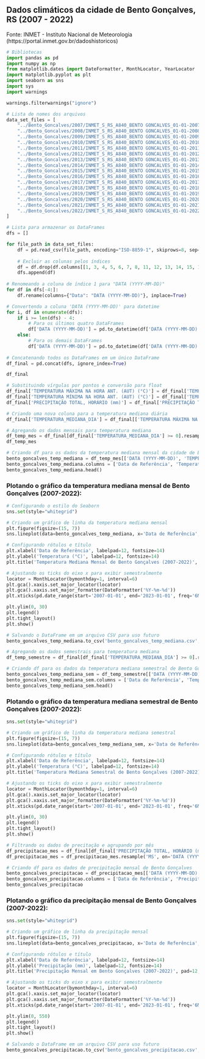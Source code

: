 ## Dados climáticos da cidade de Bento Gonçalves, RS (2007 - 2022)

Fonte: INMET - Instituto Nacional de Meteorologia (https://portal.inmet.gov.br/dadoshistoricos)
```python
# Bibliotecas
import pandas as pd
import numpy as np
from matplotlib.dates import DateFormatter, MonthLocator, YearLocator
import matplotlib.pyplot as plt
import seaborn as sns
import sys
import warnings

warnings.filterwarnings("ignore")
```
```python
# Lista de nomes dos arquivos
data_set_files = [
    "../Bento_Goncalves/2007/INMET_S_RS_A840_BENTO GONCALVES_01-01-2007_A_31-12-2007.CSV",
    "../Bento_Goncalves/2008/INMET_S_RS_A840_BENTO GONCALVES_01-01-2008_A_31-12-2008.CSV",
    "../Bento_Goncalves/2009/INMET_S_RS_A840_BENTO GONCALVES_01-01-2009_A_31-12-2009.CSV",
    "../Bento_Goncalves/2010/INMET_S_RS_A840_BENTO GONCALVES_01-01-2010_A_31-12-2010.CSV",
    "../Bento_Goncalves/2011/INMET_S_RS_A840_BENTO GONCALVES_01-01-2011_A_31-12-2011.CSV",
    "../Bento_Goncalves/2012/INMET_S_RS_A840_BENTO GONCALVES_01-01-2012_A_31-12-2012.CSV",
    "../Bento_Goncalves/2013/INMET_S_RS_A840_BENTO GONCALVES_01-01-2013_A_31-12-2013.CSV",
    "../Bento_Goncalves/2014/INMET_S_RS_A840_BENTO GONCALVES_01-01-2014_A_31-12-2014.CSV",
    "../Bento_Goncalves/2015/INMET_S_RS_A840_BENTO GONCALVES_01-01-2015_A_31-12-2015.CSV",
    "../Bento_Goncalves/2016/INMET_S_RS_A840_BENTO GONCALVES_01-01-2016_A_31-12-2016.CSV",
    "../Bento_Goncalves/2017/INMET_S_RS_A840_BENTO GONCALVES_01-01-2017_A_31-12-2017.CSV",
    "../Bento_Goncalves/2018/INMET_S_RS_A840_BENTO GONCALVES_01-01-2018_A_31-12-2018.CSV",
    "../Bento_Goncalves/2019/INMET_S_RS_A840_BENTO GONCALVES_01-01-2019_A_31-12-2019.CSV",
    "../Bento_Goncalves/2020/INMET_S_RS_A840_BENTO GONCALVES_01-01-2020_A_31-12-2020.CSV",
    "../Bento_Goncalves/2021/INMET_S_RS_A840_BENTO GONCALVES_01-01-2021_A_31-12-2021.CSV",
    "../Bento_Goncalves/2022/INMET_S_RS_A840_BENTO GONCALVES_01-01-2022_A_31-12-2022.CSV",
]

# Lista para armazenar os DataFrames
dfs = []

for file_path in data_set_files:
    df = pd.read_csv(file_path, encoding="ISO-8859-1", skiprows=8, sep=";")
    
    # Excluir as colunas pelos índices
    df = df.drop(df.columns[[1, 3, 4, 5, 6, 7, 8, 11, 12, 13, 14, 15, 16, 17, 18, 19]], axis=1)
    dfs.append(df)
    
# Renomeando a coluna de índice 1 para "DATA (YYYY-MM-DD)" 
for df in dfs[-4:]:
    df.rename(columns={"Data": "DATA (YYYY-MM-DD)"}, inplace=True)

# Convertendo a coluna 'DATA (YYYY-MM-DD)' para datetime
for i, df in enumerate(dfs):
    if i >= len(dfs) - 4:
        # Para os últimos quatro DataFrames
        df['DATA (YYYY-MM-DD)'] = pd.to_datetime(df['DATA (YYYY-MM-DD)'], format="%Y/%m/%d")
    else:
        # Para os demais DataFrames
        df['DATA (YYYY-MM-DD)'] = pd.to_datetime(df['DATA (YYYY-MM-DD)'], format="%Y-%m-%d")
            
# Concatenando todos os DataFrames em um único DataFrame
df_final = pd.concat(dfs, ignore_index=True)
```
```python
df_final
```
```python
# Substituindo vírgulas por pontos e conversão para float
df_final['TEMPERATURA MÁXIMA NA HORA ANT. (AUT) (°C)'] = df_final['TEMPERATURA MÁXIMA NA HORA ANT. (AUT) (°C)'].str.replace(',', '.').astype(float)
df_final['TEMPERATURA MÍNIMA NA HORA ANT. (AUT) (°C)'] = df_final['TEMPERATURA MÍNIMA NA HORA ANT. (AUT) (°C)'].str.replace(',', '.').astype(float)
df_final['PRECIPITAÇÃO TOTAL, HORÁRIO (mm)'] = df_final['PRECIPITAÇÃO TOTAL, HORÁRIO (mm)'].str.replace(',', '.').astype(float)
```
```python
# Criando uma nova coluna para a temperatura mediana diária
df_final['TEMPERATURA_MEDIANA_DIA'] = df_final[['TEMPERATURA MÁXIMA NA HORA ANT. (AUT) (°C)', 'TEMPERATURA MÍNIMA NA HORA ANT. (AUT) (°C)']].median(axis=1)
```
```python
# Agregando os dados mensais para temperatura mediana
df_temp_mes = df_final[df_final['TEMPERATURA_MEDIANA_DIA'] >= 0].resample('MS', on='DATA (YYYY-MM-DD)').median().reset_index()
df_temp_mes
```
```python
# Criando df para os dados da temperatura mediana mensal da cidade de Bento Gonçalves
bento_goncalves_temp_mediana = df_temp_mes[['DATA (YYYY-MM-DD)', 'TEMPERATURA_MEDIANA_DIA']].copy()
bento_goncalves_temp_mediana.columns = ['Data de Referência', 'Temperatura Mediana (°C)']
bento_goncalves_temp_mediana.head()
```
### Plotando o gráfico da temperatura mediana mensal de Bento Gonçalves (2007-2022):
```python
# Configurando o estilo do Seaborn
sns.set(style="whitegrid")

# Criando um gráfico de linha da temperatura mediana mensal
plt.figure(figsize=(15, 7))
sns.lineplot(data=bento_goncalves_temp_mediana, x='Data de Referência', y='Temperatura Mediana (°C)', label='Temperatura Mediana Mensal')

# Configurando rótulos e título
plt.xlabel('Data de Referência', labelpad=12, fontsize=14)
plt.ylabel('Temperatura (°C)', labelpad=12, fontsize=14)
plt.title('Temperatura Mediana Mensal de Bento Gonçalves (2007-2022)', pad=12, fontsize=16)

# Ajustando os ticks do eixo x para exibir semestralmente
locator = MonthLocator(bymonthday=1, interval=6)
plt.gca().xaxis.set_major_locator(locator)
plt.gca().xaxis.set_major_formatter(DateFormatter('%Y-%m-%d'))
plt.xticks(pd.date_range(start='2007-01-01', end='2023-01-01', freq='6MS'), rotation=65, ha='right')

plt.ylim(0, 30)
plt.legend()
plt.tight_layout()
plt.show()
```
```python
# Salvando o DataFrame em um arquivo CSV para uso futuro
bento_goncalves_temp_mediana.to_csv('bento_goncalves_temp_mediana.csv', index=False)
```
```python
# Agregando os dados semestrais para temperatura mediana
df_temp_semestre = df_final[df_final['TEMPERATURA_MEDIANA_DIA'] >= 0].resample('6MS', on='DATA (YYYY-MM-DD)').median().reset_index()
```
```python
# Criando df para os dados da temperatura mediana semestral de Bento Gonçalves
bento_goncalves_temp_mediana_sem = df_temp_semestre[['DATA (YYYY-MM-DD)', 'TEMPERATURA_MEDIANA_DIA']].copy()
bento_goncalves_temp_mediana_sem.columns = ['Data de Referência', 'Temperatura Mediana (°C)']
bento_goncalves_temp_mediana_sem.head()
```
### Plotando o gráfico da temperatura mediana semestral de Bento Gonçalves (2007-2022):
```python
sns.set(style="whitegrid")

# Criando um gráfico de linha da temperatura mediana semestral
plt.figure(figsize=(15, 7))
sns.lineplot(data=bento_goncalves_temp_mediana_sem, x='Data de Referência', y='Temperatura Mediana (°C)', label='Temperatura Mediana Semestral')

# Configurando rótulos e título
plt.xlabel('Data de Referência', labelpad=12, fontsize=14)
plt.ylabel('Temperatura (°C)', labelpad=12, fontsize=14)
plt.title('Temperatura Mediana Semestral de Bento Gonçalves (2007-2022)', pad=12, fontsize=16)

# Ajustando os ticks do eixo x para exibir semestralmente
locator = MonthLocator(bymonthday=1, interval=6)
plt.gca().xaxis.set_major_locator(locator)
plt.gca().xaxis.set_major_formatter(DateFormatter('%Y-%m-%d'))
plt.xticks(pd.date_range(start='2007-01-01', end='2023-01-01', freq='6MS'), rotation=65, ha='right')

plt.ylim(0, 30)
plt.legend()
plt.tight_layout()
plt.show()
```
```python
# Filtrando os dados de precitação e agrupando por mês
df_precipitacao_mes = df_final[df_final['PRECIPITAÇÃO TOTAL, HORÁRIO (mm)'] >= 0]
df_precipitacao_mes = df_precipitacao_mes.resample('MS', on='DATA (YYYY-MM-DD)').sum().reset_index()
```
```python
# Criando df para os dados de precipitação mensal de Bento Gonçalves
bento_goncalves_precipitacao = df_precipitacao_mes[['DATA (YYYY-MM-DD)', 'PRECIPITAÇÃO TOTAL, HORÁRIO (mm)']].copy()
bento_goncalves_precipitacao.columns = ['Data de Referência', 'Precipitação (mm)']
bento_goncalves_precipitacao
```
### Plotando o gráfico da precipitação mensal de Bento Gonçalves (2007-2022):
```python
sns.set(style="whitegrid")

# Criando um gráfico de linha da precipitação mensal
plt.figure(figsize=(15, 7))
sns.lineplot(data=bento_goncalves_precipitacao, x='Data de Referência', y='Precipitação (mm)', label='Precipitação (mm)')

# Configurando rótulos e título
plt.xlabel('Data de Referência', labelpad=12, fontsize=14)
plt.ylabel('Precipitação (mm)', labelpad=12, fontsize=14)
plt.title('Precipitação Mensal em Bento Gonçalves (2007-2022)', pad=12, fontsize=16)

# Ajustando os ticks do eixo x para exibir semestralmente
locator = MonthLocator(bymonthday=1, interval=6)
plt.gca().xaxis.set_major_locator(locator)
plt.gca().xaxis.set_major_formatter(DateFormatter('%Y-%m-%d'))
plt.xticks(pd.date_range(start='2007-01-01', end='2023-01-01', freq='6MS'), rotation=65, ha='right')

plt.ylim(0, 550)
plt.legend()
plt.tight_layout()
plt.show()
```
```python
# Salvando o DataFrame em um arquivo CSV para uso futuro
bento_goncalves_precipitacao.to_csv('bento_goncalves_precipitacao.csv', index=False)
```
